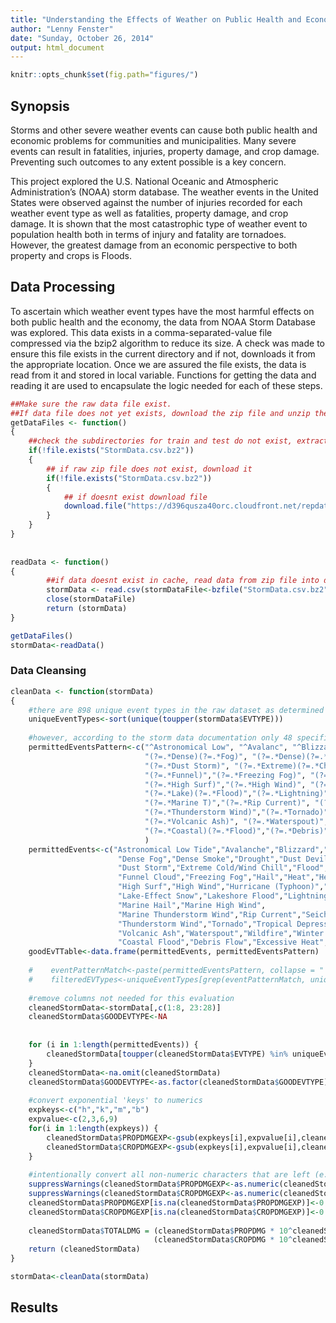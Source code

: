 ```yaml
---
title: "Understanding the Effects of Weather on Public Health and Economy"
author: "Lenny Fenster"
date: "Sunday, October 26, 2014"
output: html_document
---
```


```r
knitr::opts_chunk$set(fig.path="figures/")

```  

## Synopsis

Storms and other severe weather events can cause both public health and economic problems for communities and municipalities. Many severe events can result in fatalities, injuries, property damage, and crop damage. Preventing such outcomes to any extent possible is a key concern.

This project explored the U.S. National Oceanic and Atmospheric Administration's (NOAA) storm database. The weather events in the United States were observed against the number of injuries recorded for each weather event type as well as fatalities, property damage, and crop damage.  It is shown that the most catastrophic type of weather event to population health both in terms of injury and fatality are tornadoes.  However, the greatest damage from an economic perspective to both property and crops is Floods.

## Data Processing
To ascertain which weather event types have the most harmful effects on both public health and the economy, the data from NOAA Storm Database was explored.  This data exists in a comma-separated-value file compressed via the bzip2 algorithm to reduce its size.  A check was made to ensure this file exists in the current directory and if not, downloads it from the appropriate location.  Once we are assured the file exists, the data is read from it and stored in  local variable.  Functions for getting the data and reading it are used to encapsulate the logic needed for each of these steps. 

```r

##Make sure the raw data file exist.  
##If data file does not yet exists, download the zip file and unzip the raw data file
getDataFiles <- function()
{
    ##check the subdirectories for train and test do not exist, extract from zip file
    if(!file.exists("StormData.csv.bz2")) 
    {        
        ## if raw zip file does not exist, download it
        if(!file.exists("StormData.csv.bz2"))
        {
            ## if doesnt exist download file
            download.file("https://d396qusza40orc.cloudfront.net/repdata%2Fdata%2FStormData.csv.bz2",destfile = "StormData.csv.bz2")
        }    
    }               
}    
 
        
readData <- function()
{
        ##if data doesnt exist in cache, read data from zip file into dataset and cache it for future use
        stormData <- read.csv(stormDataFile<-bzfile("StormData.csv.bz2", "r"))
        close(stormDataFile)
        return (stormData)
}

getDataFiles()
stormData<-readData()

```

### Data Cleansing

```r
cleanData <- function(stormData)
{
    #there are 898 unique event types in the raw dataset as determined by length(unique(toupper(stormData$EVTYPE)))
    uniqueEventTypes<-sort(unique(toupper(stormData$EVTYPE)))
    
    #however, according to the storm data documentation only 48 specific event types are allowed
    permittedEventsPattern<-c("^Astronomical Low", "^Avalanc", "^Blizzard", "(?=.*Cold|Wind)(?=.*Chill)",
                              "(?=.*Dense)(?=.*Fog)", "(?=.*Dense)(?=.*Smoke)", "(?=.*Drought)", "(?=.*Dust Devil)",
                              "(?=.*Dust Storm)", "(?=.*Extreme)(?=.*Chill)", "(?=.*Flood)","(?=.*Forst|Freeze)",
                              "(?=.*Funnel)","(?=.*Freezing Fog)", "(?=.*Hail)", "(?=.*Heat)", "(?=.*Heavy Rains)", "(?=.*Heavy Snow)",
                              "(?=.*High Surf)","(?=.*High Wind)", "(?=.*Hurricane|Typhoon)", "(?=.*Ice Storm)", "(?=.*Lake)(?=.*Snow)", 
                              "(?=.*Lake)(?=.*Flood)","(?=.*Lightning)", "(?=.*Marine Hail)", "(?=.*Marine High Wind)",  
                              "(?=.*Marine T)","(?=.*Rip Current)", "(?=.*Seiche)", "(?=.*Sleet)", "(?=.*Storm Surge)", "(?=.*Strong Wind)", 
                              "(?=.*Thunderstorm Wind)","(?=.*Tornado)", "(?=.*Tropical Depression)", "(?=.*Tropical Storm)", "(?=.*Tsunami)", 
                              "(?=.*Volcanic Ash)", "(?=.*Waterspout)", "(?=.*Wildfire)", "(?=.*Winter Storm)", "(?=.*Winter Weather)",
                              "(?=.*Coastal)(?=.*Flood)","(?=.*Debris)", "(?=.*Excessive Heat)","(?=.*Flash)(?=.*Flood)","(?=.*Marine Strong Wind)"
                              )
    permittedEvents<-c("Astronomical Low Tide","Avalanche","Blizzard","Cold/Wind Chill",
                        "Dense Fog","Dense Smoke","Drought","Dust Devil",
                        "Dust Storm","Extreme Cold/Wind Chill","Flood","Frost/Freeze", 
                        "Funnel Cloud","Freezing Fog","Hail","Heat","Heavy Rain","Heavy Snow", 
                        "High Surf","High Wind","Hurricane (Typhoon)","Ice Storm", 
                        "Lake-Effect Snow","Lakeshore Flood","Lightning", 
                        "Marine Hail","Marine High Wind", 
                        "Marine Thunderstorm Wind","Rip Current","Seiche","Sleet","Storm Surge/Tide","Strong Wind", 
                        "Thunderstorm Wind","Tornado","Tropical Depression","Tropical Storm","Tsunami", 
                        "Volcanic Ash","Waterspout","Wildfire","Winter Storm","Winter Weather",
                        "Coastal Flood","Debris Flow","Excessive Heat","Flash Flood","Marine Strong Wind")
    goodEvTTable<-data.frame(permittedEvents, permittedEventsPattern)
    
    #    eventPatternMatch<-paste(permittedEventsPattern, collapse = "|")
    #    filteredEVTypes<-uniqueEventTypes[grep(eventPatternMatch, uniqueEventTypes, ignore.case = TRUE, perl=TRUE)]
    
    #remove columns not needed for this evaluation
    cleanedStormData<-stormData[,c(1:8, 23:28)]
    cleanedStormData$GOODEVTYPE<-NA
    
    
    for (i in 1:length(permittedEvents)) {
        cleanedStormData[toupper(cleanedStormData$EVTYPE) %in% uniqueEventTypes[grep(goodEvTTable$permittedEventsPattern[i], uniqueEventTypes, ignore.case = TRUE, perl=TRUE)],]$GOODEVTYPE<-as.character(goodEvTTable$permittedEvents[i])
    }
    cleanedStormData<-na.omit(cleanedStormData)
    cleanedStormData$GOODEVTYPE<-as.factor(cleanedStormData$GOODEVTYPE)
    
    #convert exponential 'keys' to numerics
    expkeys<-c("h","k","m","b")
    expvalue<-c(2,3,6,9)
    for(i in 1:length(expkeys)) {
        cleanedStormData$PROPDMGEXP<-gsub(expkeys[i],expvalue[i],cleanedStormData$PROPDMGEXP, ignore.case = TRUE)
        cleanedStormData$CROPDMGEXP<-gsub(expkeys[i],expvalue[i],cleanedStormData$CROPDMGEXP, ignore.case = TRUE)
    }
    
    #intentionally convert all non-numeric characters that are left (e.g., " +|-|?") to NA and then zero
    suppressWarnings(cleanedStormData$PROPDMGEXP<-as.numeric(cleanedStormData$PROPDMGEXP))
    suppressWarnings(cleanedStormData$CROPDMGEXP<-as.numeric(cleanedStormData$CROPDMGEXP))
    cleanedStormData$PROPDMGEXP[is.na(cleanedStormData$PROPDMGEXP)]<-0
    cleanedStormData$CROPDMGEXP[is.na(cleanedStormData$CROPDMGEXP)]<-0
    
    cleanedStormData$TOTALDMG = (cleanedStormData$PROPDMG * 10^cleanedStormData$PROPDMGEXP) +
                                (cleanedStormData$CROPDMG * 10^cleanedStormData$CROPDMGEXP)
    return (cleanedStormData)
}

stormData<-cleanData(stormData)
```


## Results
